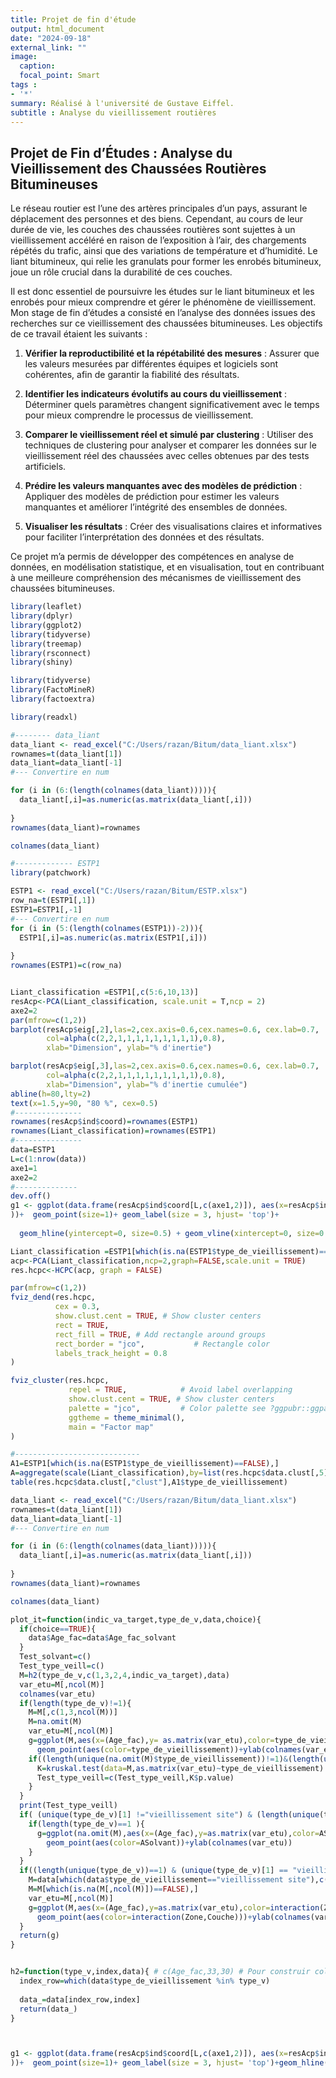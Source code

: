 ```yaml
---
title: Projet de fin d'étude
output: html_document
date: "2024-09-18"
external_link: ""
image:
  caption: 
  focal_point: Smart
tags :
- '*'
summary: Réalisé à l'université de Gustave Eiffel.
subtitle : Analyse du vieillissement routières
---
```


## Projet de Fin d'Études : Analyse du Vieillissement des Chaussées Routières Bitumineuses

Le réseau routier est l'une des artères principales d'un pays, assurant le déplacement des personnes et des biens. Cependant, au cours de leur durée de vie, les couches des chaussées routières sont sujettes à un vieillissement accéléré en raison de l'exposition à l'air, des chargements répétés du trafic, ainsi que des variations de température et d'humidité. Le liant bitumineux, qui relie les granulats pour former les enrobés bitumineux, joue un rôle crucial dans la durabilité de ces couches.

Il est donc essentiel de poursuivre les études sur le liant bitumineux et les enrobés pour mieux comprendre et gérer le phénomène de vieillissement. Mon stage de fin d'études a consisté en l'analyse des données issues des recherches sur ce vieillissement des chaussées bitumineuses. Les objectifs de ce travail étaient les suivants :

1. **Vérifier la reproductibilité et la répétabilité des mesures** : Assurer que les valeurs mesurées par différentes équipes et logiciels sont cohérentes, afin de garantir la fiabilité des résultats.

2. **Identifier les indicateurs évolutifs au cours du vieillissement** : Déterminer quels paramètres changent significativement avec le temps pour mieux comprendre le processus de vieillissement.

3. **Comparer le vieillissement réel et simulé par clustering** : Utiliser des techniques de clustering pour analyser et comparer les données sur le vieillissement réel des chaussées avec celles obtenues par des tests artificiels.

4. **Prédire les valeurs manquantes avec des modèles de prédiction** : Appliquer des modèles de prédiction pour estimer les valeurs manquantes et améliorer l'intégrité des ensembles de données.

5. **Visualiser les résultats** : Créer des visualisations claires et informatives pour faciliter l'interprétation des données et des résultats.

Ce projet m'a permis de développer des compétences en analyse de données, en modélisation statistique, et en visualisation, tout en contribuant à une meilleure compréhension des mécanismes de vieillissement des chaussées bitumineuses.


```r

library(leaflet)
library(dplyr) 
library(ggplot2)
library(tidyverse)
library(treemap)
library(rsconnect)
library(shiny)

```


```r

library(tidyverse)
library(FactoMineR)
library(factoextra)

library(readxl)

#-------- data_liant
data_liant <- read_excel("C:/Users/razan/Bitum/data_liant.xlsx")
rownames=t(data_liant[1]) 
data_liant=data_liant[-1]
#--- Convertire en num 

for (i in (6:(length(colnames(data_liant))))){
  data_liant[,i]=as.numeric(as.matrix(data_liant[,i]))
  
}
rownames(data_liant)=rownames

colnames(data_liant)

#------------- ESTP1
library(patchwork)

ESTP1 <- read_excel("C:/Users/razan/Bitum/ESTP.xlsx")
row_na=t(ESTP1[,1]) 
ESTP1=ESTP1[,-1]
#--- Convertire en num 
for (i in (5:(length(colnames(ESTP1))-2))){
  ESTP1[,i]=as.numeric(as.matrix(ESTP1[,i]))
  
}
rownames(ESTP1)=c(row_na)


Liant_classification =ESTP1[,c(5:6,10,13)]
resAcp<-PCA(Liant_classification, scale.unit = T,ncp = 2) 
axe2=2   
par(mfrow=c(1,2))
barplot(resAcp$eig[,2],las=2,cex.axis=0.6,cex.names=0.6, cex.lab=0.7,
        col=alpha(c(2,2,1,1,1,1,1,1,1,1,1),0.8),
        xlab="Dimension", ylab="% d'inertie")

barplot(resAcp$eig[,3],las=2,cex.axis=0.6,cex.names=0.6, cex.lab=0.7,
        col=alpha(c(2,2,1,1,1,1,1,1,1,1,1),0.8),
        xlab="Dimension", ylab="% d'inertie cumulée")
abline(h=80,lty=2) 
text(x=1.5,y=90, "80 %", cex=0.5)
#---------------
rownames(resAcp$ind$coord)=rownames(ESTP1)
rownames(Liant_classification)=rownames(ESTP1)
#---------------
data=ESTP1
L=c(1:nrow(data))
axe1=1
axe2=2
#--------------
dev.off()
g1 <- ggplot(data.frame(resAcp$ind$coord[L,c(axe1,2)]), aes(x=resAcp$ind$coord[L,c(axe1)],y=resAcp$ind$coord[L,c(axe2)],label = rownames(resAcp$ind$coord)[L],colour=data$type_de_vieillissement[L]
))+  geom_point(size=1)+ geom_label(size = 3, hjust= 'top')+
  
  geom_hline(yintercept=0, size=0.5) + geom_vline(xintercept=0, size=0.5) + ylim(min(min(resAcp$ind$coord[,c(axe2)]),-max(resAcp$ind$coord[,c(axe2)])), max(max(resAcp$ind$coord[,c(axe2)]),abs(min(resAcp$ind$coord[,c(axe2)]))))+xlim(min(min(resAcp$ind$coord[,c(axe1)]),-max(resAcp$ind$coord[,c(axe1)])), max(max(resAcp$ind$coord[,c(axe1)],abs(min(resAcp$ind$coord[,c(axe1)])))))+ggtitle('PCA graph of variables') + labs(y=paste("Dim2",round(resAcp$eig[axe2,2],2),"%"), x = paste("Dim1",round(resAcp$eig[axe1,2],2),"%"),colour = " type_de_vieillissement") 
```

```r

Liant_classification =ESTP1[which(is.na(ESTP1$type_de_vieillissement)==FALSE),c(5:6,13,10)]
acp<-PCA(Liant_classification,ncp=2,graph=FALSE,scale.unit = TRUE)
res.hcpc<-HCPC(acp, graph = FALSE)

par(mfrow=c(1,2))
fviz_dend(res.hcpc,
          cex = 0.3,
          show.clust.cent = TRUE, # Show cluster centers
          rect = TRUE,
          rect_fill = TRUE, # Add rectangle around groups
          rect_border = "jco",           # Rectangle color
          labels_track_height = 0.8
)

fviz_cluster(res.hcpc,
             repel = TRUE,            # Avoid label overlapping
             show.clust.cent = TRUE, # Show cluster centers
             palette = "jco",         # Color palette see ?ggpubr::ggpar
             ggtheme = theme_minimal(),
             main = "Factor map"
)

#----------------------------
A1=ESTP1[which(is.na(ESTP1$type_de_vieillissement)==FALSE),]
A=aggregate(scale(Liant_classification),by=list(res.hcpc$data.clust[,5]), FUN = mean)
table(res.hcpc$data.clust[,"clust"],A1$type_de_vieillissement)

```

```r

data_liant <- read_excel("C:/Users/razan/Bitum/data_liant.xlsx")
rownames=t(data_liant[1]) 
data_liant=data_liant[-1]
#--- Convertire en num 

for (i in (6:(length(colnames(data_liant))))){
  data_liant[,i]=as.numeric(as.matrix(data_liant[,i]))
  
}
rownames(data_liant)=rownames

colnames(data_liant)

```


```r

plot_it=function(indic_va_target,type_de_v,data,choice){
  if(choice==TRUE){
    data$Age_fac=data$Age_fac_solvant
  }
  Test_solvant=c()
  Test_type_veill=c()
  M=h2(type_de_v,c(1,3,2,4,indic_va_target),data)
  var_etu=M[,ncol(M)]
  colnames(var_etu)
  if(length(type_de_v)!=1){
    M=M[,c(1,3,ncol(M))]
    M=na.omit(M)  
    var_etu=M[,ncol(M)]
    g=ggplot(M,aes(x=(Age_fac),y= as.matrix(var_etu),color=type_de_vieillissement,ylab="Resin"))+geom_line(aes(group = type_de_vieillissement))+
      geom_point(aes(color=type_de_vieillissement))+ylab(colnames(var_etu))
    if((length(unique(na.omit(M)$type_de_vieillissement))!=1)&(length(unique(na.omit(M)$type_de_vieillissement))!=0)){
      K=kruskal.test(data=M,as.matrix(var_etu)~type_de_vieillissement)
      Test_type_veill=c(Test_type_veill,K$p.value)
    }
  }
  print(Test_type_veill)
  if( (unique(type_de_v)[1] !="vieillissement site") & (length(unique(type_de_v)) ==1)){
    if(length(type_de_v)==1 ){
      g=ggplot(na.omit(M),aes(x=(Age_fac),y=as.matrix(var_etu),color=ASolvant,ylab="Resin"))+geom_line(aes(group = type_de_vieillissement))+
        geom_point(aes(color=ASolvant))+ylab(colnames(var_etu))
    } 
  }
  if((length(unique(type_de_v))==1) & (unique(type_de_v)[1] == "vieillissement site")){
    M=data[which(data$type_de_vieillissement=="vieillissement site"),c(1,2,3,4,5,indic_va_target)]
    M=M[which(is.na(M[,ncol(M)])==FALSE),]
    var_etu=M[,ncol(M)]
    g=ggplot(M,aes(x=(Age_fac),y=as.matrix(var_etu),color=interaction(Zone,Couche),ylab="Resin"))+geom_line(aes(group = interaction(Zone,Couche)))+
      geom_point(aes(color=interaction(Zone,Couche)))+ylab(colnames(var_etu))
  } 
  return(g)
} 


h2=function(type_v,index,data){ # c(Age_fac,33,30) # Pour construir colonne de vielesemnt + indiv + valeur mesuré
  index_row=which(data$type_de_vieillissement %in% type_v)
  
  data_=data[index_row,index]
  return(data_)
}



g1 <- ggplot(data.frame(resAcp$ind$coord[L,c(axe1,2)]), aes(x=resAcp$ind$coord[L,c(axe1)],y=resAcp$ind$coord[L,c(axe2)],label = rownames(resAcp$ind$coord)[L],colour=data$type_de_vieillissement[L]
))+  geom_point(size=1)+ geom_label(size = 3, hjust= 'top')+geom_hline(yintercept=0, size=0.5) + geom_vline(xintercept=0, size=0.5) + ylim(min(min(resAcp$ind$coord[,c(axe2)]),-max(resAcp$ind$coord[,c(axe2)])), max(max(resAcp$ind$coord[,c(axe2)]),abs(min(resAcp$ind$coord[,c(axe2)]))))+xlim(min(min(resAcp$ind$coord[,c(axe1)]),-max(resAcp$ind$coord[,c(axe1)])), max(max(resAcp$ind$coord[,c(axe1)],abs(min(resAcp$ind$coord[,c(axe1)])))))+ggtitle('PCA graph of variables') + labs(y=paste("Dim2",round(resAcp$eig[axe2,2],2),"%"), x = paste("Dim1",round(resAcp$eig[axe1,2],2),"%"),colour = " type_de_vieillissement")

```



